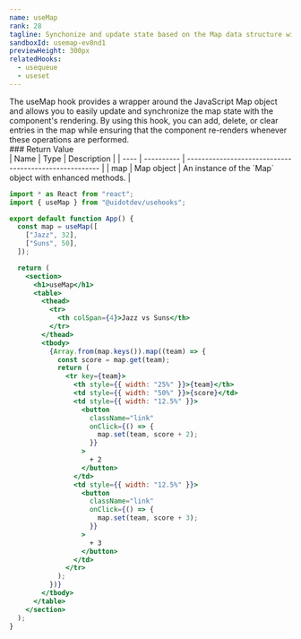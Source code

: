 ```yaml
---
name: useMap
rank: 28
tagline: Synchonize and update state based on the Map data structure with useMap.
sandboxId: usemap-ev8nd1
previewHeight: 300px
relatedHooks:
  - usequeue
  - useset
---
```



<HookDescription name={frontmatter.name}>
  The useMap hook provides a wrapper around the JavaScript Map object and allows
  you to easily update and synchronize the map state with the component's
  rendering. By using this hook, you can add, delete, or clear entries in the
  map while ensuring that the component re-renders whenever these operations are
  performed.
</HookDescription>

<div class="reference">
  ### Return Value

  <div class="table-container">
  | Name | Type       | Description                                            |
  | ---- | ---------- | ------------------------------------------------------ |
  | map  | Map object | An instance of the `Map` object with enhanced methods. |
  </div>
</div>

<CodePreview
  sandboxId={frontmatter.sandboxId}
  previewHeight={frontmatter.previewHeight}
/>

<StaticCodeContainer>

```jsx
import * as React from "react";
import { useMap } from "@uidotdev/usehooks";

export default function App() {
  const map = useMap([
    ["Jazz", 32],
    ["Suns", 50],
  ]);

  return (
    <section>
      <h1>useMap</h1>
      <table>
        <thead>
          <tr>
            <th colSpan={4}>Jazz vs Suns</th>
          </tr>
        </thead>
        <tbody>
          {Array.from(map.keys()).map((team) => {
            const score = map.get(team);
            return (
              <tr key={team}>
                <th style={{ width: "25%" }}>{team}</th>
                <td style={{ width: "50%" }}>{score}</td>
                <td style={{ width: "12.5%" }}>
                  <button
                    className="link"
                    onClick={() => {
                      map.set(team, score + 2);
                    }}
                  >
                    + 2
                  </button>
                </td>
                <td style={{ width: "12.5%" }}>
                  <button
                    className="link"
                    onClick={() => {
                      map.set(team, score + 3);
                    }}
                  >
                    + 3
                  </button>
                </td>
              </tr>
            );
          })}
        </tbody>
      </table>
    </section>
  );
}
```

</StaticCodeContainer>
